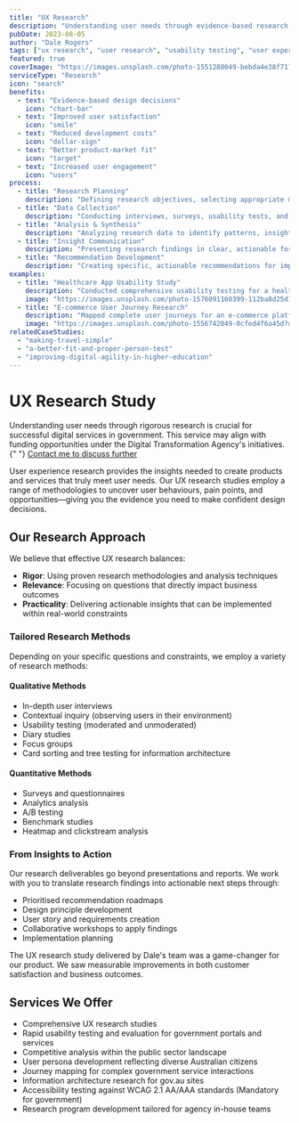 ```yaml
---
title: "UX Research"
description: "Understanding user needs through evidence-based research methods"
pubDate: 2023-08-05
author: "Dale Rogers"
tags: ["ux research", "user research", "usability testing", "user experience"]
featured: true
coverImage: "https://images.unsplash.com/photo-1551288049-bebda4e38f71?q=80&w=2070&auto=format&fit=crop"
serviceType: "Research"
icon: "search"
benefits:
  - text: "Evidence-based design decisions"
    icon: "chart-bar"
  - text: "Improved user satisfaction"
    icon: "smile"
  - text: "Reduced development costs"
    icon: "dollar-sign"
  - text: "Better product-market fit"
    icon: "target"
  - text: "Increased user engagement"
    icon: "users"
process:
  - title: "Research Planning"
    description: "Defining research objectives, selecting appropriate methods, and creating a comprehensive research plan aligned with project goals."
  - title: "Data Collection"
    description: "Conducting interviews, surveys, usability tests, and other research activities to gather comprehensive user insights."
  - title: "Analysis & Synthesis"
    description: "Analyzing research data to identify patterns, insights, and opportunities for improving the user experience."
  - title: "Insight Communication"
    description: "Presenting research findings in clear, actionable formats that inform design decisions and stakeholder understanding."
  - title: "Recommendation Development"
    description: "Creating specific, actionable recommendations for improving the user experience based on research insights."
examples:
  - title: "Healthcare App Usability Study"
    description: "Conducted comprehensive usability testing for a healthcare application, identifying key pain points and improving user satisfaction by 40%."
    image: "https://images.unsplash.com/photo-1576091160399-112ba8d25d1f?q=80&w=2070&auto=format&fit=crop"
  - title: "E-commerce User Journey Research"
    description: "Mapped complete user journeys for an e-commerce platform, revealing opportunities that increased conversion rates by 25%."
    image: "https://images.unsplash.com/photo-1556742049-0cfed4f6a45d?q=80&w=2070&auto=format&fit=crop"
relatedCaseStudies:
  - "making-travel-simple"
  - "a-better-fit-and-proper-person-test"
  - "improving-digital-agility-in-higher-education"
---
```



# UX Research Study

<UserCallout type="tip">
  Understanding user needs through rigorous research is crucial for successful
  digital services in government. This service may align with funding
  opportunities under the Digital Transformation Agency's initiatives.{" "}
  <a
    href="/contact"
    class="font-semibold underline hover:text-green-700 dark:hover:text-green-300"
  >
    Contact me to discuss further
  </a>
</UserCallout>

<Metric
  value="High Impact"
  label="Reduction in service access barriers"
  icon="check-circle"
/>

User experience research provides the insights needed to create products and services that truly meet user needs. Our UX research studies employ a range of methodologies to uncover user behaviours, pain points, and opportunities—giving you the evidence you need to make confident design decisions.

## Our Research Approach

We believe that effective UX research balances:

- **Rigor**: Using proven research methodologies and analysis techniques
- **Relevance**: Focusing on questions that directly impact business outcomes
- **Practicality**: Delivering actionable insights that can be implemented within real-world constraints

### Tailored Research Methods

Depending on your specific questions and constraints, we employ a variety of research methods:

#### Qualitative Methods

- In-depth user interviews
- Contextual inquiry (observing users in their environment)
- Usability testing (moderated and unmoderated)
- Diary studies
- Focus groups
- Card sorting and tree testing for information architecture

#### Quantitative Methods

- Surveys and questionnaires
- Analytics analysis
- A/B testing
- Benchmark studies
- Heatmap and clickstream analysis

<Metric value="Improved" label="User task success rates" icon="check-circle" />

### From Insights to Action

Our research deliverables go beyond presentations and reports. We work with you to translate research findings into actionable next steps through:

- Prioritised recommendation roadmaps
- Design principle development
- User story and requirements creation
- Collaborative workshops to apply findings
- Implementation planning

<Testimonial author="Senior Executive" role="Commonwealth Government Agency">
  The UX research study delivered by Dale's team was a game-changer for our
  product. We saw measurable improvements in both customer satisfaction and
  business outcomes.
</Testimonial>

## Services We Offer

- Comprehensive UX research studies
- Rapid usability testing and evaluation for government portals and services
- Competitive analysis within the public sector landscape
- User persona development reflecting diverse Australian citizens
- Journey mapping for complex government service interactions
- Information architecture research for gov.au sites
- Accessibility testing against WCAG 2.1 AA/AAA standards (Mandatory for government)
- Research program development tailored for agency in-house teams

<Metric
  value="+ WCAG AA"
  label="Compliance & accessibility improvements"
  icon="flag"
  class="text-primary"
/>
